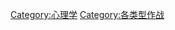 {{Commonscat|Psychological warfare}}

[[Category:心理学|Category:心理学]]
[[Category:各类型作战|Category:各类型作战]]
